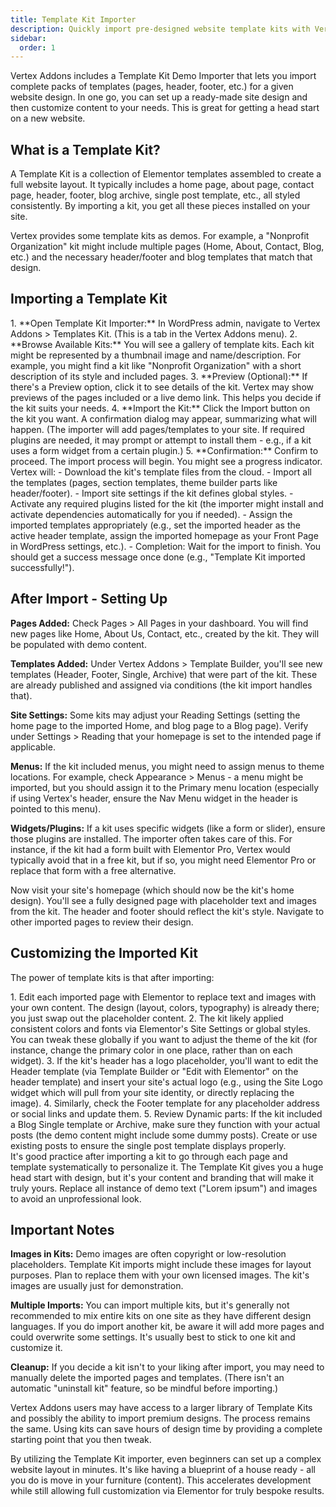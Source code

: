 ```yaml
---
title: Template Kit Importer
description: Quickly import pre-designed website template kits with Vertex Addons' Template Kit feature to jumpstart your site design.
sidebar:
  order: 1
---
```


Vertex Addons includes a Template Kit Demo Importer that lets you import complete packs of templates (pages, header, footer, etc.) for a given website design. In one go, you can set up a ready-made site design and then customize content to your needs. This is great for getting a head start on a new website.

## What is a Template Kit?

A Template Kit is a collection of Elementor templates assembled to create a full website layout. It typically includes a home page, about page, contact page, header, footer, blog archive, single post template, etc., all styled consistently. By importing a kit, you get all these pieces installed on your site.

Vertex provides some template kits as demos. For example, a "Nonprofit Organization" kit might include multiple pages (Home, About, Contact, Blog, etc.) and the necessary header/footer and blog templates that match that design.

## Importing a Template Kit
<Steps>
1. **Open Template Kit Importer:** In WordPress admin, navigate to Vertex Addons > Templates Kit. (This is a tab in the Vertex Addons menu).
2. **Browse Available Kits:** You will see a gallery of template kits. Each kit might be represented by a thumbnail image and name/description. For example, you might find a kit like "Nonprofit Organization" with a short description of its style and included pages.
3. **Preview (Optional):** If there's a Preview option, click it to see details of the kit. Vertex may show previews of the pages included or a live demo link. This helps you decide if the kit suits your needs.
4. **Import the Kit:** Click the Import button on the kit you want. A confirmation dialog may appear, summarizing what will happen. (The importer will add pages/templates to your site. If required plugins are needed, it may prompt or attempt to install them - e.g., if a kit uses a form widget from a certain plugin.)
5. **Confirmation:** Confirm to proceed. The import process will begin. You might see a progress indicator. Vertex will:
   - Download the kit's template files from the cloud.
   - Import all the templates (pages, section templates, theme builder parts like header/footer).
   - Import site settings if the kit defines global styles.
   - Activate any required plugins listed for the kit (the importer might install and activate dependencies automatically for you if needed).
   - Assign the imported templates appropriately (e.g., set the imported header as the active header template, assign the imported homepage as your Front Page in WordPress settings, etc.).
   - Completion: Wait for the import to finish. You should get a success message once done (e.g., "Template Kit imported successfully!").
</Steps>

## After Import - Setting Up

**Pages Added:** Check Pages > All Pages in your dashboard. You will find new pages like Home, About Us, Contact, etc., created by the kit. They will be populated with demo content.

**Templates Added:** Under Vertex Addons > Template Builder, you'll see new templates (Header, Footer, Single, Archive) that were part of the kit. These are already published and assigned via conditions (the kit import handles that).

**Site Settings:** Some kits may adjust your Reading Settings (setting the home page to the imported Home, and blog page to a Blog page). Verify under Settings > Reading that your homepage is set to the intended page if applicable.

**Menus:** If the kit included menus, you might need to assign menus to theme locations. For example, check Appearance > Menus - a menu might be imported, but you should assign it to the Primary menu location (especially if using Vertex's header, ensure the Nav Menu widget in the header is pointed to this menu).

**Widgets/Plugins:** If a kit uses specific widgets (like a form or slider), ensure those plugins are installed. The importer often takes care of this. For instance, if the kit had a form built with Elementor Pro, Vertex would typically avoid that in a free kit, but if so, you might need Elementor Pro or replace that form with a free alternative.

Now visit your site's homepage (which should now be the kit's home design). You'll see a fully designed page with placeholder text and images from the kit. The header and footer should reflect the kit's style. Navigate to other imported pages to review their design.

## Customizing the Imported Kit

The power of template kits is that after importing:

<Steps>
1. Edit each imported page with Elementor to replace text and images with your own content. The design (layout, colors, typography) is already there; you just swap out the placeholder content.
2. The kit likely applied consistent colors and fonts via Elementor's Site Settings or global styles. You can tweak these globally if you want to adjust the theme of the kit (for instance, change the primary color in one place, rather than on each widget).
3. If the kit's header has a logo placeholder, you'll want to edit the Header template (via Template Builder or "Edit with Elementor" on the header template) and insert your site's actual logo (e.g., using the Site Logo widget which will pull from your site identity, or directly replacing the image).
4. Similarly, check the Footer template for any placeholder address or social links and update them.
5. Review Dynamic parts: If the kit included a Blog Single template or Archive, make sure they function with your actual posts (the demo content might include some dummy posts). Create or use existing posts to ensure the single post template displays properly.
</Steps>

<Aside type="tip">It's good practice after importing a kit to go through each page and template systematically to personalize it. The Template Kit gives you a huge head start with design, but it's your content and branding that will make it truly yours. Replace all instance of demo text ("Lorem ipsum") and images to avoid an unprofessional look.</Aside>

## Important Notes

**Images in Kits:** Demo images are often copyright or low-resolution placeholders. Template Kit imports might include these images for layout purposes. Plan to replace them with your own licensed images. The kit's images are usually just for demonstration.

**Multiple Imports:** You can import multiple kits, but it's generally not recommended to mix entire kits on one site as they have different design languages. If you do import another kit, be aware it will add more pages and could overwrite some settings. It's usually best to stick to one kit and customize it.

**Cleanup:** If you decide a kit isn't to your liking after import, you may need to manually delete the imported pages and templates. (There isn't an automatic "uninstall kit" feature, so be mindful before importing.)

<Aside type="note">Vertex Addons <Badge variant='caution' text="Pro" /> users may have access to a larger library of Template Kits and possibly the ability to import premium designs. The process remains the same. Using kits can save hours of design time by providing a complete starting point that you then tweak.</Aside>

By utilizing the Template Kit importer, even beginners can set up a complex website layout in minutes. It's like having a blueprint of a house ready - all you do is move in your furniture (content). This accelerates development while still allowing full customization via Elementor for truly bespoke results.
